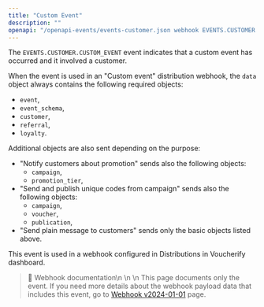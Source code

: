 ```yaml
---
title: "Custom Event"
description: ""
openapi: "/openapi-events/events-customer.json webhook EVENTS.CUSTOMER.CUSTOM_EVENT"
---
```


The `EVENTS.CUSTOMER.CUSTOM_EVENT` event indicates that a custom event has occurred and it involved a customer.

When the event is used in an "Custom event" distribution webhook, the `data` object always contains the following required objects:
- `event`,
- `event_schema`,
- `customer`,
- `referral`,
- `loyalty`.

Additional objects are also sent depending on the purpose:
- "Notify customers about promotion" sends also the following objects:
  - `campaign`,
  - `promotion_tier`,
- "Send and publish unique codes from campaign" sends also  the following objects:
  - `campaign`,
  - `voucher`,
  - `publication`,
- "Send plain message to customers" sends only the basic objects listed above.

This event is used in a webhook configured in Distributions in Voucherify dashboard.

> 📘 Webhook documentation\n
>\n
>\n This page documents only the event. If you need more details about the webhook payload data that includes this event, go to [Webhook v2024-01-01](/api-reference/introduction-to-webhooks "Introduction to webhooks v2024-01-01") page.